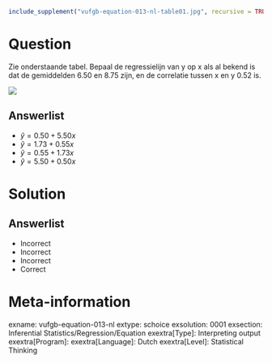 ```r
include_supplement("vufgb-equation-013-nl-table01.jpg", recursive = TRUE)
```

Question
========

Zie onderstaande tabel. Bepaal de regressielijn van y op x als al bekend is dat de gemiddelden 6.50 en 8.75 zijn, en de correlatie tussen x en y 0.52 is.

![](vufgb-equation-013-nl-table01.jpg)
  
Answerlist
----------
* $\hat{y} = 0.50+5.50x$
* $\hat{y} = 1.73+0.55x$
* $\hat{y} = 0.55+1.73x$
* $\hat{y} = 5.50+0.50x$

Solution
========

Answerlist
----------
* Incorrect
* Incorrect
* Incorrect
* Correct

Meta-information
================
exname: vufgb-equation-013-nl
extype: schoice
exsolution: 0001
exsection: Inferential Statistics/Regression/Equation
exextra[Type]: Interpreting output
exextra[Program]: 
exextra[Language]: Dutch
exextra[Level]: Statistical Thinking

